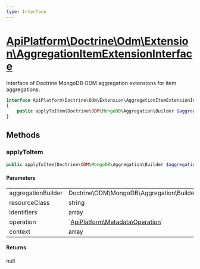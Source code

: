 ```yaml
---
type: Interface
---
```


# [ApiPlatform\Doctrine\Odm\Extension\AggregationItemExtensionInterface](/docs/reference/Doctrine/Odm/Extension/AggregationItemExtensionInterface)

Interface of Doctrine MongoDB ODM aggregation extensions for item aggregations.


```php
interface ApiPlatform\Doctrine\Odm\Extension\AggregationItemExtensionInterface
{
    public applyToItem(Doctrine\ODM\MongoDB\Aggregation\Builder $aggregationBuilder, string $resourceClass, array $identifiers, null|`<a href="/docs/reference/Metadata/Operation">ApiPlatform\Metadata\Operation</a>` $operation, array $context): null
}
```
## Methods

### applyToItem



```php
public applyToItem(Doctrine\ODM\MongoDB\Aggregation\Builder $aggregationBuilder, string $resourceClass, array $identifiers, null|`<a href="/docs/reference/Metadata/Operation">ApiPlatform\Metadata\Operation</a>` $operation, array $context): null
```

#### Parameters

<table><tbody>
<tr><td>aggregationBuilder</td><td>Doctrine\ODM\MongoDB\Aggregation\Builder</td><td></td></tr><tr><td>resourceClass</td><td>string</td><td></td></tr><tr><td>identifiers</td><td>array</td><td></td></tr><tr><td>operation</td><td>`<a href="/docs/reference/Metadata/Operation">ApiPlatform\Metadata\Operation</a>`</td><td></td></tr><tr><td>context</td><td>array</td><td></td></tr>
</tbody>
</table>

#### Returns

null
